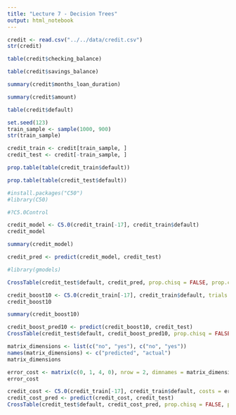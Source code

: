 ```yaml
---
title: "Lecture 7 - Decision Trees"
output: html_notebook
---
```


```r
credit <- read.csv("../../data/credit.csv")
str(credit)
```

```r
table(credit$checking_balance)
```

```r
table(credit$savings_balance)
```

```r
summary(credit$months_loan_duration)
```

```r
summary(credit$amount)
```

```r
table(credit$default)
```

```r
set.seed(123)
train_sample <- sample(1000, 900)
str(train_sample)
```

```r
credit_train <- credit[train_sample, ]
credit_test <- credit[-train_sample, ]
```

```r
prop.table(table(credit_train$default))
```

```r
prop.table(table(credit_test$default))
```

```r
#install.packages("C50")
#library(C50)
```

```r
#?C5.0Control
```

```r
credit_model <- C5.0(credit_train[-17], credit_train$default)
credit_model
```

```r
summary(credit_model)
```

```r
credit_pred <- predict(credit_model, credit_test)
```

```r
#library(gmodels)
```

```r
CrossTable(credit_test$default, credit_pred, prop.chisq = FALSE, prop.c = FALSE, prop.r = FALSE, dnn = c('actual default', 'predicted default'))
```

```r
credit_boost10 <- C5.0(credit_train[-17], credit_train$default, trials = 10)
credit_boost10
```

```r
summary(credit_boost10)
```

```r
credit_boost_pred10 <- predict(credit_boost10, credit_test)
CrossTable(credit_test$default, credit_boost_pred10, prop.chisq = FALSE, prop.c = FALSE, prop.r = FALSE, dnn = c('acutal default', 'predicted default'))
```

```r
matrix_dimensions <- list(c("no", "yes"), c("no", "yes"))
names(matrix_dimensions) <- c("predicted", "actual")
matrix_dimensions
```

```r
error_cost <- matrix(c(0, 1, 4, 0), nrow = 2, dimnames = matrix_dimensions)
error_cost
```

```r
credit_cost <- C5.0(credit_train[-17], credit_train$default, costs = error_cost)
credit_cost_pred <- predict(credit_cost, credit_test)
CrossTable(credit_test$default, credit_cost_pred, prop.chisq = FALSE, prop.c = FALSE, prop.r = FALSE, dnn = c('actual default', 'predicted default'))
```




